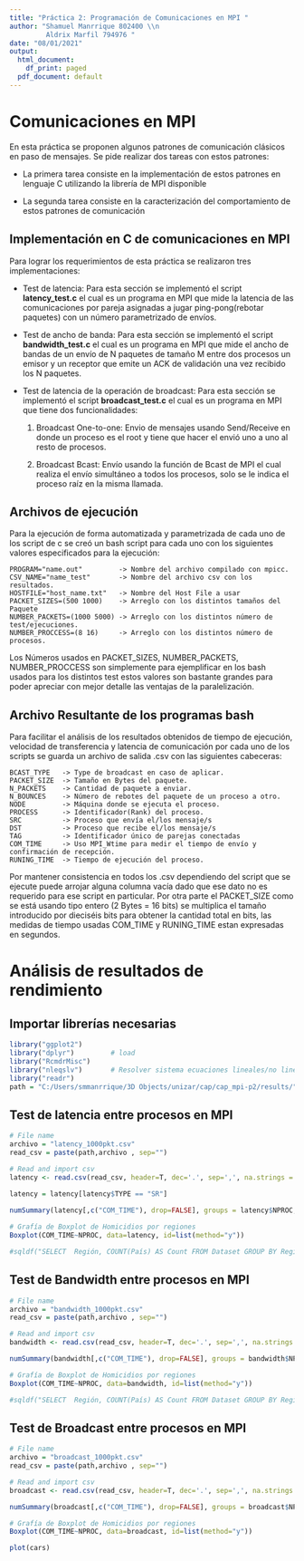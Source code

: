 ```yaml
---
title: "Práctica 2: Programación de Comunicaciones en MPI "
author: "Shamuel Manrrique 802400 \\n
         Aldrix Marfil 794976 "
date: "08/01/2021"
output:
  html_document:
    df_print: paged
  pdf_document: default
---
```


# Comunicaciones en MPI

En esta práctica se proponen algunos patrones de comunicación clásicos en paso de
mensajes. Se pide realizar dos tareas con estos patrones:

  - La primera tarea consiste en la implementación de estos patrones en lenguaje
  C utilizando la librería de MPI disponible
  
  - La segunda tarea consiste en la caracterización del comportamiento de estos
  patrones de comunicación

## Implementación en C de comunicaciones en MPI  

Para lograr los requerimientos de esta práctica se realizaron tres implementaciones:

  - Test de latencia: Para esta sección se implementó el script **latency_test.c** el cual es un programa en MPI que mide la latencia de las comunicaciones por pareja asignadas a jugar ping-pong(rebotar paquetes) con un número parametrizado de envíos.
  
  - Test de ancho de banda: Para esta sección se implementó el script **bandwidth_test.c** el cual es un programa en MPI que mide el ancho de bandas de un envío de N paquetes de tamaño M entre dos procesos un emisor y un receptor que emite un ACK de validación una vez recibido los N paquetes. 
  
  - Test de latencia de la operación de broadcast: Para esta sección se implementó el script **broadcast_test.c** el cual es un programa en MPI que tiene dos funcionalidades:
  
    1. Broadcast One-to-one:  Envio de mensajes usando Send/Receive en donde un proceso es el root y tiene que hacer el envió uno a uno al resto de procesos.
    
    2. Broadcast Bcast: Envío usando la función de Bcast de MPI el cual realiza el envío simultáneo a todos los procesos, solo se le indica el proceso raíz en la misma llamada.


## Archivos de ejecución 

Para la ejecución de forma automatizada y parametrizada de cada uno de los script de c se creó un bash script para cada uno con los siguientes valores especificados para la ejecución: 
```
PROGRAM="name.out"         -> Nombre del archivo compilado con mpicc.
CSV_NAME="name_test"       -> Nombre del archivo csv con los resultados.
HOSTFILE="host_name.txt"   -> Nombre del Host File a usar
PACKET_SIZES=(500 1000)    -> Arreglo con los distintos tamaños del Paquete
NUMBER_PACKETS=(1000 5000) -> Arreglo con los distintos número de test/ejecuciones.
NUMBER_PROCCESS=(8 16)     -> Arreglo con los distintos número de procesos.
```
Los Números usados en PACKET_SIZES, NUMBER_PACKETS, NUMBER_PROCCESS son simplemente para ejemplificar en los bash usados para los distintos test estos valores son bastante grandes para poder apreciar con mejor detalle las ventajas de la paralelización.

## Archivo Resultante de los programas bash
Para  facilitar el análisis de los resultados obtenidos de tiempo de ejecución, velocidad de transferencia y latencia de comunicación por cada uno de los scripts se guarda un archivo de salida .csv con las siguientes cabeceras:
```
BCAST_TYPE   -> Type de broadcast en caso de aplicar.
PACKET_SIZE  -> Tamaño en Bytes del paquete.
N_PACKETS    -> Cantidad de paquete a enviar.
N_BOUNCES    -> Número de rebotes del paquete de un proceso a otro.
NODE         -> Máquina donde se ejecuta el proceso.
PROCESS      -> Identificador(Rank) del proceso.
SRC          -> Proceso que envía el/los mensaje/s
DST          -> Proceso que recibe el/los mensaje/s
TAG          -> Identificador único de parejas conectadas
COM_TIME     -> Uso MPI_Wtime para medir el tiempo de envío y confirmación de recepción.
RUNING_TIME  -> Tiempo de ejecución del proceso.
```

Por mantener consistencia en todos los .csv dependiendo del script que se ejecute puede arrojar alguna columna vacía dado que ese dato no es requerido para ese script en particular. Por otra parte el PACKET_SIZE como se está usando tipo entero (2 Bytes = 16 bits) se multiplica el tamaño introducido por dieciséis bits para obtener la cantidad total en bits, las medidas de tiempo usadas COM_TIME y RUNING_TIME estan expresadas en segundos.


# Análisis de resultados de rendimiento

## Importar librerías necesarias
```r
library("ggplot2")
library("dplyr")         # load
library("RcmdrMisc")
library("nleqslv")       # Resolver sistema ecuaciones lineales/no lineales
library("readr")
path = "C:/Users/smmanrrique/3D Objects/unizar/cap/cap_mpi-p2/results/"
```

## Test de latencia entre procesos en MPI
```r
# File name
archivo = "latency_1000pkt.csv"
read_csv = paste(path,archivo , sep="")

# Read and import csv
latency <- read.csv(read_csv, header=T, dec='.', sep=',', na.strings = "")

latency = latency[latency$TYPE == "SR"]
  
numSummary(latency[,c("COM_TIME"), drop=FALSE], groups = latency$NPROC, statistics=c("mean", "sd", "IQR", "quantiles", "skewness", "kurtosis"), quantiles=c(0,.25,.5,.75,1))

# Grafía de Boxplot de Homicidios por regiones
Boxplot(COM_TIME~NPROC, data=latency, id=list(method="y"))

#sqldf("SELECT  Región, COUNT(País) AS Count FROM Dataset GROUP BY Región order by count desc")
```


## Test de Bandwidth entre procesos en MPI 
```r
# File name
archivo = "bandwidth_1000pkt.csv"
read_csv = paste(path,archivo , sep="")

# Read and import csv
bandwidth <- read.csv(read_csv, header=T, dec='.', sep=',', na.strings = "")

numSummary(bandwidth[,c("COM_TIME"), drop=FALSE], groups = bandwidth$NPROC, statistics=c("mean", "sd", "IQR", "quantiles", "skewness", "kurtosis"), quantiles=c(0,.25,.5,.75,1))

# Grafía de Boxplot de Homicidios por regiones
Boxplot(COM_TIME~NPROC, data=bandwidth, id=list(method="y"))

#sqldf("SELECT  Región, COUNT(País) AS Count FROM Dataset GROUP BY Región order by count desc")

```

## Test de Broadcast entre procesos en MPI 
```r
# File name
archivo = "broadcast_1000pkt.csv"
read_csv = paste(path,archivo , sep="")

# Read and import csv
broadcast <- read.csv(read_csv, header=T, dec='.', sep=',', na.strings = "")

numSummary(broadcast[,c("COM_TIME"), drop=FALSE], groups = broadcast$NPROC, statistics=c("mean", "sd", "IQR", "quantiles", "skewness", "kurtosis"), quantiles=c(0,.25,.5,.75,1))

# Grafía de Boxplot de Homicidios por regiones
Boxplot(COM_TIME~NPROC, data=broadcast, id=list(method="y"))

```



```r
plot(cars)
```





